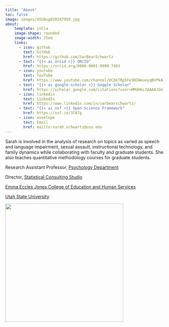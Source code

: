 ```yaml
---
title: "About"
toc: false
image: images/USUAug820247058.jpg
about: 
    template: jolla
    image-shape: rounded
    image-width: 25em
    links: 
      - icon: github
        text: GitHub
        href: https://github.com/SarBearSchwartz
      - text: "{{< ai orcid >}} ORCID"
        href: https://orcid.org/0000-0001-9980-7493
      - icon: youtube
        text: YouTube
        href: https://www.youtube.com/channel/UCbkTRp5FeSNIWeueyqBVPkA
      - text: "{{< ai google-scholar >}} Goggle Scholar"
        href: https://scholar.google.com/citations?user=HMdHkLYAAAAJ&hl=en
      - icon: linkedin
        text: LinkedIn
        href: https://www.linkedin.com/in/sarbearschwartz/
      - text: "{{< ai osf >}} Open Science Framework"
        href: https://osf.io/3f87g
      - icon: envelope
        text: Email
        href: mailto:sarah.schwartz@usu.edu
---
```


Sarah is involved in the analysis of research on topics as varied as speech and language impairment, sexual assault, instructional technology, and family dynamics while collaborating with faculty and graduate students. She also teaches quantitative methodology courses for graduate students.

Research Assistant Professor, [Psychology Department](https://cehs.usu.edu/psychology/)

Director, [Statistical Consulting Studio](https://cehs.usu.edu/research/statstudio/)

[Emma Eccles Jones College of Education and Human Services](https://cehs.usu.edu/)

[Utah State University](https://www.usu.edu/)

![](images/Education_Logo_WHITE-02-01.png){width="375"}

# 
